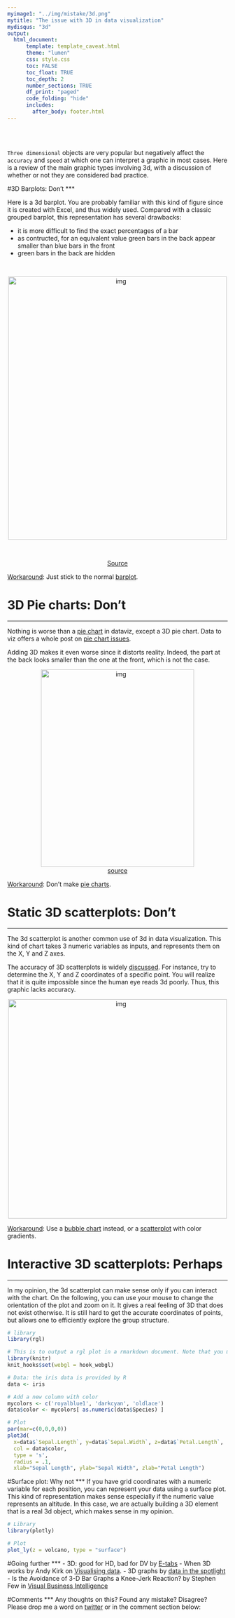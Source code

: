 ```yaml
---
myimage1: "../img/mistake/3d.png"
mytitle: "The issue with 3D in data visualization"
mydisqus: "3d"
output:
  html_document:
      template: template_caveat.html
      theme: "lumen"
      css: style.css
      toc: FALSE
      toc_float: TRUE
      toc_depth: 2
      number_sections: TRUE
      df_print: "paged"
      code_folding: "hide"
      includes: 
        after_body: footer.html
---
```


<br><br>
<div class="mycontent">

`Three dimensional` objects are very popular but negatively affect the `accuracy` and `speed` at which one can interpret a graphic in most cases. Here is a review of the main graphic types involving 3d, with a discussion of whether or not they are considered bad practice.


#3D Barplots: Don't
***

Here is a 3d barplot. You are probably familiar with this kind of figure since it is created with Excel, and thus widely used. Compared with a classic grouped barplot, this representation has several drawbacks:

- it is more difficult to find the exact percentages of a bar
- as contructed, for an equivalent value green bars in the back appear smaller than blue bars in the front
- green bars in the back are hidden

<br>

<center>
<img src="IMG/ThreeDBarplot.png" alt="img" width="500" height="600">
</center>

<br>

<center>[Source](https://www.quora.com/How-is-a-3D-column-chart-made-in-Excel)</center>


<u>Workaround</u>: Just stick to the normal [barplot](https://www.data-to-viz.com/graph/barplot.html).





# 3D Pie charts: Don't
***
Nothing is worse than a [pie chart](https://www.data-to-viz.com/caveat/pie.html) in dataviz, except a 3D pie chart. Data to viz offers a whole post on [pie chart issues](https://www.data-to-viz.com/caveat/pie.html).  

Adding 3D makes it even worse since it distorts reality. Indeed, the part at the back looks smaller than the one at the front, which is not the case.

<center>
<img src="IMG/pie3d.png" alt="img" width="350" height="450">
</center>

<center>[source](http://www.e-tabs.com/data-viz-blog/3d-good-hd-bad-dv/)</center>

<u>Workaround</u>: Don't make [pie charts](https://www.data-to-viz.com/caveat/pie.html).





# Static 3D scatterplots: Don't
***
The 3d scatterplot is another common use of 3d in data visualization. This kind of chart takes 3 numeric variables as inputs, and represents them on the X, Y and Z axes.

The accuracy of 3D scatterplots is widely [discussed](https://www.gabrielaplucinska.com/blog/2017/8/7/3d-graphs). For instance, try to determine the X, Y and Z coordinates of a specific point. You will realize that it is quite impossible since the human eye reads 3d poorly. Thus, this graphic lacks accuracy.

<center>
<img src="IMG/scatter3d.png" alt="img" width="500" height="500">
</center>

<u>Workaround</u>: Use a [bubble chart](https://www.data-to-viz.com/graph/bubble.html) instead, or a [scatterplot](https://www.data-to-viz.com/graph/scatter.html) with color gradients.




# Interactive 3D scatterplots: Perhaps
***

In my opinion, the 3d scatterplot can make sense only if you can interact with the chart. On the following, you can use your mouse to change the orientation of the plot and zoom on it. It gives a real feeling of 3D that does not exist otherwise. It is still hard to get the accurate coordinates of points, but allows one to efficiently explore the group structure.

```r
# library
library(rgl)

# This is to output a rgl plot in a rmarkdown document. Note that you must add webgl=TRUE, results='hide' in the chunck header
library(knitr)
knit_hooks$set(webgl = hook_webgl)

# Data: the iris data is provided by R
data <- iris

# Add a new column with color
mycolors <- c('royalblue1', 'darkcyan', 'oldlace')
data$color <- mycolors[ as.numeric(data$Species) ]

# Plot
par(mar=c(0,0,0,0))
plot3d( 
  x=data$`Sepal.Length`, y=data$`Sepal.Width`, z=data$`Petal.Length`, 
  col = data$color, 
  type = 's', 
  radius = .1,
  xlab="Sepal Length", ylab="Sepal Width", zlab="Petal Length")
```


#Surface plot: Why not
***
If you have grid coordinates with a numeric variable for each position, you can represent your data using a surface plot. This kind of representation makes sense especially if the numeric value represents an altitude. In this case, we are actually building a 3D element that is a real 3d object, which makes sense in my opinion.

```r
# Library
library(plotly)

# Plot
plot_ly(z = volcano, type = "surface")
```




#Going further
***
- 3D: good for HD, bad for DV by [E-tabs](http://www.e-tabs.com/data-viz-blog/3d-good-hd-bad-dv/)
- When 3D works by Andy Kirk on [Visualising data](http://www.visualisingdata.com/2015/03/when-3d-works/).
- 3D graphs by [data in the spotlight](https://www.gabrielaplucinska.com/blog/2017/8/7/3d-graphs)
- Is the Avoidance of 3-D Bar Graphs a Knee-Jerk Reaction? by Stephen Few in [Visual Business Intelligence](https://www.perceptualedge.com/blog/?p=2362)

#Comments
***
Any thoughts on this? Found any mistake? Disagree? Please drop me a word on [twitter](https://twitter.com/R_Graph_Gallery) or in the comment section below:
<br>



</div>









